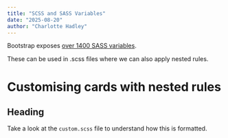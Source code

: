 ```yaml
---
title: "SCSS and SASS Variables"
date: "2025-08-20"
author: "Charlotte Hadley"
---
```


Bootstrap exposes [over 1400 SASS variables](https://github.com/twbs/bootstrap/blob/main/scss/_variables.scss).

These can be used in .scss files where we can also apply nested rules.

# Customising cards with nested rules

::: {.card}
# Heading

Take a look at the `custom.scss` file to understand how this is formatted.
:::